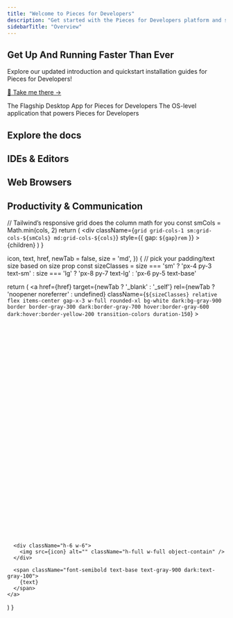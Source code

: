 ```yaml
---
title: "Welcome to Pieces for Developers"
description: "Get started with the Pieces for Developers platform and show you how to best use and optimize your workflow by selecting your favorite IDE, editor, or productivity tool!"
sidebarTitle: "Overview"
---
```


<div style={{ backgroundColor:"#fff",padding:"2rem",borderRadius:"8px",border:"1px solid #eaeaea",boxShadow:"0 1px 3px rgba(0,0,0,0.08)",textAlign:"center",marginBottom:"2rem",color:"#333" }}>
<h2 style={{ margin:"0 0 1rem",color:"#333" }}>
Get Up And Running Faster Than Ever
</h2>

<p style={{ margin:"0",fontSize:"1.1rem",lineHeight:"1.5",color:"#333" }}>
Explore our updated introduction and quickstart installation guides for Pieces for Developers!
</p>

<p style={{ margin:"0" }}>
<a href="https://docs.pieces.app/products/meet-pieces" style={{ color:"#1b9aaa",textDecoration:"none",fontWeight:"500",display:"inline-block",marginTop:"0.5rem",lineHeight:"1.2",padding:"0" }}>
🎉 Take me there →
</a>
</p>
</div>

<CardGroup cols="2">
  <Card title="Desktop App" icon="desktop" iconType="thin" horizontal href="https://old.docs.pieces.app/installation-getting-started/what-am-i-installing">
    The Flagship Desktop App for Pieces for Developers
  </Card>
  <Card title="Pieces OS" icon="solar-system" iconType="thin" horizontal href="https://old.docs.pieces.app/assets/pieces_os_dark_logo.png">
    The OS-level application that powers Pieces for Developers
  </Card>
</CardGroup>

<h2 style={{ textAlign:"center",margin:"2rem 0",color:"#333" }}>
Explore the docs
</h2>

## IDEs & Editors

<CardGroup cols={3}>
  <Card title="VS Code" icon="code" iconType="thin" horizontal href="https://google.com">
    
  </Card>
  <Card title="JetBrains" icon="brain" iconType="thin" horizontal href="https://google.com">
    
  </Card>
  <Card title="Visual Studio" icon="computer" iconType="thin" horizontal href="https://google.com">
    
  </Card>
  <Card title="JupyterLab" icon="planet-ringed" iconType="thin" horizontal href="https://google.com">
    
  </Card>
  <Card title="Sublime Text" icon="text-width" iconType="thin" horizontal href="https://google.com">
    
  </Card>
  <Card title="Neovim" icon="rectangle-terminal" iconType="thin" horizontal>
    
  </Card>
</CardGroup>

## Web Browsers

<CardGroup cols={3}>
  <Card title="Google Chrome" icon="G" iconType="light" horizontal href="https://google.com">
    
  </Card>
  <Card title="Mozilla Firefox" icon="fire-flame-curved" iconType="light" horizontal href="https://google.com">
    
  </Card>
  <Card title="Brave" icon="browsers" iconType="light" horizontal href="https://google.com">
    
  </Card>
  <Card title="Opera" icon="book-open-cover" iconType="light" horizontal href="https://google.com">
    
  </Card>
  <Card title="Microsoft Edge" icon="corner" iconType="light" horizontal href="https://google.com">
    
  </Card>
</CardGroup>

## Productivity & Communication

<CardGroup cols={3}>
  <Card title="Pieces CLI" icon="terminal" iconType="light" horizontal href="https://google.com">
    
  </Card>
  <Card title="Raycast" icon="raygun" iconType="light" horizontal href="https://google.com">
    
  </Card>
</CardGroup>



  // Tailwind’s responsive grid does the column math for you
  const smCols = Math.min(cols, 2)
  return (
    <div
      className={`grid grid-cols-1 sm:grid-cols-${smCols} md:grid-cols-${cols}`}
      style={{ gap: `${gap}rem` }}
    >
      {children}
    </div>
  )
}

  icon,
  text,
  href,
  newTab = false,
  size = 'md',
}) {
  // pick your padding/text size based on size prop
  const sizeClasses =
    size === 'sm'
      ? 'px-4 py-3 text-sm'
      : size === 'lg'
      ? 'px-8 py-7 text-lg'
      : 'px-6 py-5 text-base'

  return (
    <a
      href={href}
      target={newTab ? '_blank' : '_self'}
      rel={newTab ? 'noopener noreferrer' : undefined}
      className={`
        ${sizeClasses}
        relative flex items-center gap-x-3 w-full rounded-xl
        bg-white dark:bg-gray-900
        border border-gray-300 dark:border-gray-700
        hover:border-gray-600 dark:hover:border-yellow-200
        transition-colors duration-150
      `}
    >
      <svg
        className="
          w-4 h-4 absolute top-5 right-5
          stroke-gray-500 dark:stroke-yellow-200
          group-hover:stroke-gray-600 dark:group-hover:stroke-yellow-100
          transition-colors duration-150
        "
        xmlns="http://www.w3.org/2000/svg"
        fill="none"
        viewBox="0 0 24 24"
      >
        <path strokeWidth={2} strokeLinecap="round" strokeLinejoin="round" d="M7 7h10v10" />
        <path strokeWidth={2} strokeLinecap="round" strokeLinejoin="round" d="M7 17L17 7" />
      </svg>

      <div className="h-6 w-6">
        <img src={icon} alt="" className="h-full w-full object-contain" />
      </div>

      <span className="font-semibold text-base text-gray-900 dark:text-gray-100">
        {text}
      </span>
    </a>
  )
}




<ButtonGroup cols={3} gap={1}>
  <IconButton
    icon="https://cdn.jsdelivr.net/gh/devicons/devicon/icons/vscode/vscode-original.svg"
    text="VS Code"
    href="https://code.visualstudio.com"
    newTab
    size="md"
  />
  <IconButton
    icon="https://cdn.jsdelivr.net/gh/devicons/devicon/icons/jetbrains/jetbrains-original.svg"
    text="JetBrains"
    href="https://www.jetbrains.com"
    newTab
    size="md"
  />
  <IconButton
    icon="https://cdn.jsdelivr.net/gh/devicons/devicon/icons/jetbrains/jetbrains-original.svg"
    text="Mirco"
    href="https://www.jetbrains.com"
    newTab
    size="md"
  />
</ButtonGroup>